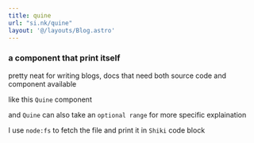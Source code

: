 ```yaml
---
title: quine
url: "si.nk/quine"
layout: '@/layouts/Blog.astro'
---
```


### a component that print itself

<Quine path="pages/si.nk/quine.mdx"  />

pretty neat for writing blogs, docs that need both source code and 
component available

like this `Quine` component <Quine path="components/quine.astro"/>

and `Quine` can also take an `optional range` for more specific
explaination

I use `node:fs` to fetch the file and print it in `Shiki` code block
<Quine path="components/quine.astro" line="7-14"/>
